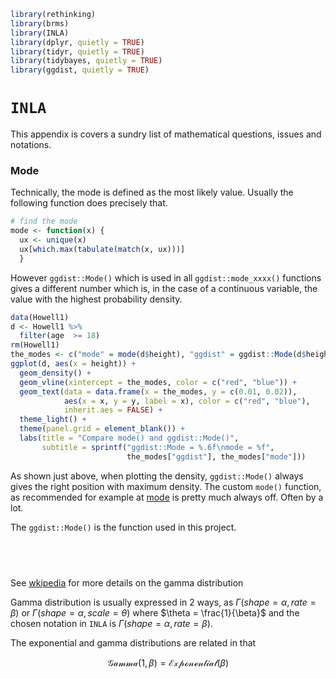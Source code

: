 ```r
library(rethinking)
library(brms)
library(INLA)
library(dplyr, quietly = TRUE)
library(tidyr, quietly = TRUE)
library(tidybayes, quietly = TRUE)
library(ggdist, quietly = TRUE)
```


# `INLA` {-#app-maths}

This appendix is covers a sundry list of mathematical questions, issues and
notations.


### Mode {-#app-maths-mode}

Technically, the mode is defined as the most likely value.  Usually
the following function does precisely that.


```r
# find the mode
mode <- function(x) {
  ux <- unique(x)
  ux[which.max(tabulate(match(x, ux)))]
  }
```


However `ggdist::Mode()` which is used in all `ggdist::mode_xxxx()` functions
gives a different number which is, in the case of a continuous variable, the
value with the highest probability density.

```r
data(Howell1)
d <- Howell1 %>%
  filter(age  >= 18)
rm(Howell1)
the_modes <- c("mode" = mode(d$height), "ggdist" = ggdist::Mode(d$height)) 
ggplot(d, aes(x = height)) +
  geom_density() +
  geom_vline(xintercept = the_modes, color = c("red", "blue")) +
  geom_text(data = data.frame(x = the_modes, y = c(0.01, 0.02)),
            aes(x = x, y = y, label = x), color = c("red", "blue"), 
            inherit.aes = FALSE) +
  theme_light() +
  theme(panel.grid = element_blank()) +
  labs(title = "Compare mode() and ggdist::Mode()",
       subtitle = sprintf("ggdist::Mode = %.6f\nmode = %f", 
                          the_modes["ggdist"], the_modes["mode"]))
```

As shown just above, when plotting the density, `ggdist::Mode()` always gives the
right position with maximum density.  The custom `mode()` function, as recommended
for example at [mode](https://stackoverflow.com/questions/2547402/how-to-find-the-statistical-mode)
is pretty much always off.  Often by a lot.

The `ggdist::Mode()` is the function used in this project.


## \ {-#app-gammaexp}

See [wkipedia](https://en.wikipedia.org/wiki/Gamma_distribution) for more details
on the gamma distribution

Gamma distribution is usually expressed in 2 ways, as 
$\Gamma(shape = \alpha, rate = \beta)$ or $\Gamma(shape = \alpha, scale = \theta)$
where $\theta = \frac{1}{\beta}$ and the chosen notation in `INLA` is 
$\Gamma(shape = \alpha, rate = \beta)$.

The exponential and gamma distributions are related in that

$$
\mathcal{Gamma}(1, \beta) = \mathcal{Exponential}(\beta)
$$

